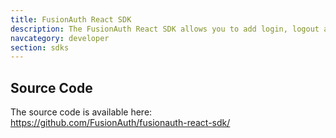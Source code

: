 ```yaml
---
title: FusionAuth React SDK
description: The FusionAuth React SDK allows you to add login, logout and registration functionality to your React application.
navcategory: developer
section: sdks
---
```


<RemoteContent url="https://raw.githubusercontent.com/FusionAuth/fusionauth-react-sdk/main/README.md"
               tags="forDocSite" />

## Source Code

The source code is available here: https://github.com/FusionAuth/fusionauth-react-sdk/


